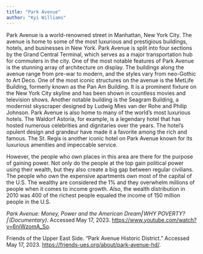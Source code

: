 ```yaml
---
title: "Park Avenue"
author: "Kyi Williams"
---
```


Park Avenue is a world-renowned street in Manhattan, New York City. The avenue is home to some of the most luxurious and prestigious buildings, hotels, and businesses in New York. Park Avenue is split into four sections by the Grand Central Terminal, which serves as a major transportation hub for commuters in the city.
One of the most notable features of Park Avenue is the stunning array of architecture on display. The buildings along the avenue range from pre-war to modern, and the styles vary from neo-Gothic to Art Deco. One of the most iconic structures on the avenue is the MetLife Building, formerly known as the Pan Am Building. It is a prominent fixture on the New York City skyline and has been shown in countless movies and television shows. Another notable building is the Seagram Building, a modernist skyscraper designed by Ludwig Mies van der Rohe and Philip Johnson. Park Avenue is also home to many of the world's most luxurious hotels. The Waldorf Astoria, for example, is a legendary hotel that has hosted numerous celebrities and dignitaries over the years. The hotel's opulent design and grandeur have made it a favorite among the rich and famous. The St. Regis is another iconic hotel on Park Avenue known for its luxurious amenities and impeccable service.

However, the people who own places in this area are there for the purpose of gaining power. Not only do the people at the top gain political power using their wealth, but they also create a big gap between regular civilians. The people who own the expensive apartments own most of the capital of the U.S. The wealthy are considered the 1% and they overwhelm millions of people when it comes to income growth. Also, the wealth distribution in 2010 was 400 of the richest people equaled the income of 150 million people in the U.S. 

*Park Avenue: Money, Power and the American Dream⎜WHY POVERTY?⎜(Documentary)*. Accessed May 17, 2023. [https://www.youtube.com/watch?v=6niWzomA_So](https://www.youtube.com/watch?v=6niWzomA_So).

Friends of the Upper East Side. “Park Avenue Historic District.” Accessed May 17, 2023. [https://friends-ues.org/about/park-avenue-hd/](https://friends-ues.org/about/park-avenue-hd/).
